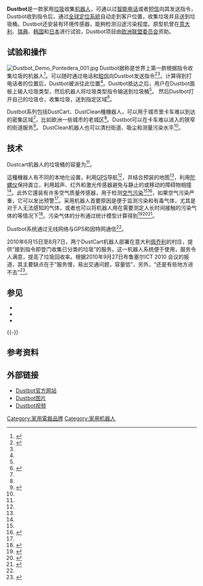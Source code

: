 
'''Dustbot'''是一款家用[[垃圾|垃圾]]收集[[机器人|机器人]]，可通以过[[智能电话|智能电话]]或者[[短信|短信]]向其发送指令，Dustbot收到指令后，通过[[全球定位系統|全球定位系統]]自动走到客户位置，收集垃圾并且送到垃圾桶。Dustbot还安装有环境传感器，能夠检测沿途污染程度。原型机曾在[[意大利|意大利]]、[[瑞典|瑞典]]、[[韩国|韩国]]和[[日本|日本]]进行试验，Dustbot项目由[[欧洲联盟委员会|欧洲联盟委员会]]资助。

==试验和操作==
[[File:Dustbot_Demo_Pontedera_001.jpg|thumbnail]]
Dustbot据称是世界上第一款根据指令收集垃圾的机器人<ref name=BBC>{{Cite web | title = Dustbot the street cleaning robot | publisher = [[BBC|BBC]] World News | author = Duncan Kennedy | date = 2009-05-29 | accessdate = 2009-06-08 | url = http://news.bbc.co.uk/1/hi/in_depth/8072619.stm | archive-date = 2019-10-16 | archive-url = https://web.archive.org/web/20191016100245/http://news.bbc.co.uk/2/hi/in_depth/8072619.stm | dead-url = no }}</ref>。可以随时通过电话和[[短信|短信]]向Dustbot发送指令<ref name=STOCK>{{Cite web   |title=Robots to sweep the streets   |publisher=Stockholm News   |author=David Jonasson   |date=2009-05-23   |accessdate=2009-06-08   |url=http://www.stockholmnews.com/more.aspx?NID=3280   |deadurl=yes   |archiveurl=https://web.archive.org/web/20090527122432/http://www.stockholmnews.com/more.aspx?NID=3280   |archivedate=2009-05-27   }}</ref><ref name=BBC/>。计算得到打电话者的位置后，Dustbot被派往此位置<ref name=STOCK/>。Dustbot抵达之后，用户在Dustbot面板上输入垃圾类型，然后机器人将垃圾类型指令输送到垃圾桶<ref name=STOCK/>。 然后Dustbot打开自己的垃圾仓，收集垃圾，送到指定区域<ref name=TECH>{{Cite web | title = TECH BYTES: Google gets in on e-books - 6/01/09 - San Francisco News — abc7news.com | publisher = [[ABC_News|ABC News]] Internet Ventures | author = Vinita Nair | date = 2009-06-01 | accessdate = 2009-06-08 | url = http://abclocal.go.com/kgo/story?section=news/technology&id=6841933 | archive-url = https://web.archive.org/web/20110604040310/http://abclocal.go.com/kgo/story?section=news%2Ftechnology&id=6841933 | archive-date = 2011-06-04 | dead-url = yes }}</ref>。

Dustbot系列包括DustCart、DustClean種機器人，可以用于城市里卡车难以到达的密集区域<ref name=BBC/>，比如欧洲一些城市的老城区<ref name=TECH/>。Dustbot可以在卡车难以进入的狭窄的街道服务<ref name=TG>{{Cite web   |title=Robot garbage cart set to hit Italian streets   |publisher=TG Daily   |author=Emma Woollacott   |date=2009-05-29   |accessdate=2009-06-08   |url=http://www.tgdaily.com/content/view/42637/135/   |deadurl=yes   |archiveurl=https://web.archive.org/web/20090602115635/http://www.tgdaily.com/content/view/42637/135   |archivedate=2009-06-02   }}</ref>。 DustClean机器人也可以清扫街道、吸尘和测量污染水平<ref name=STOCK/>。

==技术==
Dustcart机器人的垃圾桶的容量为{{convert|40|kg}}<ref name=TG/>。

這種機器人有不同的本地化设置，利用[[GPS|GPS]]导航<ref name=BBC/>，并结合预装的地图<ref name=TG/>，利用[[陀螺仪|陀螺仪]]保持直立，利用超声、红外和激光传感器避免与静止的或移动的障碍物相撞<ref name=BBC/>。此外它還装有许多空气质量传感器，用于检测[[空气污染|空气污染]]<ref name=TG/><ref name="DustCart air monitoring ICRA Workshop">{{Cite web | title = DustCart, a Mobile Robot for Urban Environments: Experiments of Pollution Monitoring and Mapping during Autonomous Navigation in Urban Scenarios | publisher = Proceedings of International Conference on Robotics and Automation (ICRA 2010) Workshop on Networked and Mobile Robot Olfaction in Natural, Dynamic Environments | author = Gabriele Ferri, Alessio Mondini, Alessandro Manzi, Barbara Mazzolai, Cecilia Laschi, Virgilio Mattoli, Matteo Reggente, Todor Stoyanov, Achim J. Lilienthal, Marco Lettere and Paolo Dario | date = May 2010 | accessdate =  | url = http://www.aass.oru.se/Research/mro/publications/Ferri_etal_2010-ICRA_WS10-DustCart_Mobile_Robot_Urban_Environments_Experiments_Pollution_Monitoring_Mapping_Urban_Scenarios.html | archive-date = 2016-03-03 | archive-url = https://web.archive.org/web/20160303234352/http://www.aass.oru.se/Research/mro/publications/Ferri_etal_2010-ICRA_WS10-DustCart_Mobile_Robot_Urban_Environments_Experiments_Pollution_Monitoring_Mapping_Urban_Scenarios.html | dead-url = no }}</ref>，如果空气污染严重，它可以发出预警<ref name=STOCK/>。采用机器人首要原因是便于监测污染和有毒气体，尤其是对于人无法感知的气体，或者也可以将机器人用在需要测定人长时间接触的污染气体的等情况下<ref name=Airborne_Chemical_Sensing_Review>{{Cite web | title = Airborne Chemical Sensing with Mobile Robots | publisher =  | author = Achim J. Lilienthal, Amy Loutfi and Tom Duckett | date = 2006-10-01 | accessdate =  | url = http://aass.oru.se/Research/Learning/publications/Lilienthal_etal_2006-Sensors-Airborne_Chemical_Sensing_Review.html | archive-date = 2009-04-13 | archive-url = https://web.archive.org/web/20090413132555/http://www.aass.oru.se/Research/Learning/publications/Lilienthal_etal_2006-Sensors-Airborne_Chemical_Sensing_Review.html | dead-url = no }}</ref>。污染气体的分布通过统计模型计算得到<ref name=Building_GDMs>{{Cite web | title = Building Gas Concentration Gridmaps with a Mobile Robot | publisher =  | author = Achim J. Lilienthal and Tom Duckett | date = 2004-08-31 | accessdate =  | url = http://aass.oru.se/Research/Learning/publications/Lilienthal_Duckett_2004-RAS-Building_Gas_Concentration_Gridmaps_with_a_Mobile_Robot.html | archive-date = 2009-04-11 | archive-url = https://web.archive.org/web/20090411195056/http://www.aass.oru.se/Research/Learning/publications/Lilienthal_Duckett_2004-RAS-Building_Gas_Concentration_Gridmaps_with_a_Mobile_Robot.html | dead-url = no }}</ref><ref name=SGPM_GDMs>{{Cite web | title = Learning Gas Distribution Models Using Sparse Gaussian Process Mixtures | publisher =  | author = Cyrill Stachniss, Christian Plagemann and Achim J. Lilienthal | date = April 2009 | accessdate =  | url = http://aass.oru.se/Research/Learning/publications/Stachniss_etal_2009-AuRo-Learning_Gas_Distribution_Models_using_Sparse_Gaussian_Process_Mixtures.html | archive-date = 2010-10-24 | archive-url = https://web.archive.org/web/20101024201855/http://www.aass.oru.se/Research/Learning/publications/Stachniss_etal_2009-AuRo-Learning_Gas_Distribution_Models_using_Sparse_Gaussian_Process_Mixtures.html | dead-url = no }}</ref><ref name=BAYES_OG>{{Cite web | title = Mapping multiple gas/odor sources in an uncontrolled indoor environment using a Bayesian occupancy grid mapping based method | publisher = Robotics and Autonomous Systems, Volume 59, Issue 11, Pages 988–1000, Elsevier. | author = Gabriele Ferri, Michael V. Jakuba, Alessio Mondini, Virgilio Mattoli, Barbara Mazzolai, Dana R. Yoerger, Paolo Dario | date = November 2011 | accessdate =  | url = http://www.sciencedirect.com/science/journal/09218890/59/11 | archive-date = 2016-10-02 | archive-url = https://web.archive.org/web/20161002205903/http://www.sciencedirect.com/science/journal/09218890/59/11 | dead-url = no }}</ref>。

Dustbot系统通过无线网络与GPS和因特网通信<ref name=STOCK/>。

2010年6月15日至8月7日，两个DustCart机器人部署在意大利[[佩乔利|佩乔利]]的村庄，提供“接到指令即登门收集已分类的垃圾”的服务。这一机器人系统便于使用，服务令人满意，提高了垃圾回收率。根据2010年9月27日布鲁塞尔ICT 2010 会议的报道，其主要缺点在于“服务慢，易出交通问题，容量低”，另外，“还是有些地方进不去”<ref>{{Cite web | title = Robots for Urban Hygiene | publisher = RoboTech srl | author = Nicola Canelli | date = 2010-09-27 | accessdate = 2015-01-30 | url = http://ec.europa.eu/digital-agenda/events/cf/ict2010/document.cfm?doc_id=14608 | archive-date = 2019-10-16 | archive-url = https://web.archive.org/web/20191016100259/https://ec.europa.eu/digital-single-market/events/cf/ict2010/document.cfm?doc_id=14608 | dead-url = no }}</ref>。

==参见==
{{Portal box|机器人学|電子學|技术}}
* {{link-en|家用机器人|Domestic robot}}
* {{Link-en|機器人視覺|Robotic mapping}}
* {{Link-en|機器人開發套件|Robotics suite}}
{{-}}

==参考资料==
{{Reflist|2}}

==外部链接==
* [http://www.dustbot.org/ Dustbot官方网站]{{Wayback|url=http://www.dustbot.org/ |date=20090503122109 }}
* [https://web.archive.org/web/20110723142456/http://images.hardwareinfo.net/extcontent/messages_normal/00481012.jpg Dustbot图片]
* [http://news.bbc.co.uk/2/hi/8072619.stm Dustbot视频]{{Wayback|url=http://news.bbc.co.uk/2/hi/8072619.stm |date=20150331041839 }}

[[Category:家用電器品牌|Category:家用電器品牌]]
[[Category:家用机器人|Category:家用机器人]]